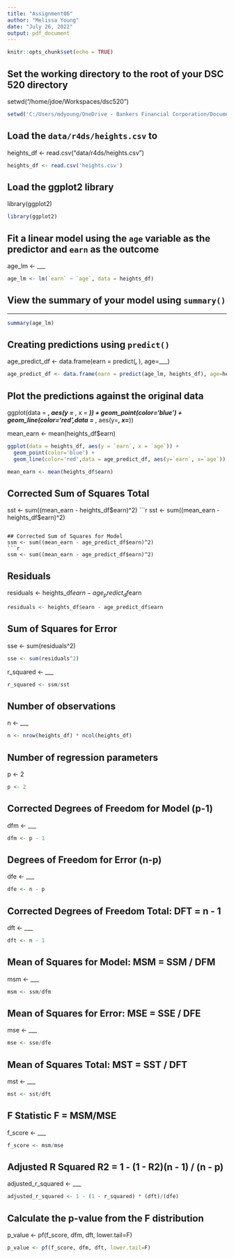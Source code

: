 ---
title: "Assignment06"
author: "Melissa Young"
date: "July 26, 2022"
output: pdf_document
---

```{r setup, include=FALSE}
knitr::opts_chunk$set(echo = TRUE)
```

## Set the working directory to the root of your DSC 520 directory
setwd("/home/jdoe/Workspaces/dsc520")
```{r}
setwd('C:/Users/mdyoung/OneDrive - Bankers Financial Corporation/Documents/R/DSC 520')
```

## Load the `data/r4ds/heights.csv` to
heights_df <- read.csv("data/r4ds/heights.csv")
```{r}
heights_df <- read.csv('heights.csv')
```

## Load the ggplot2 library
library(ggplot2)
```{r}
library(ggplot2)
```

## Fit a linear model using the `age` variable as the predictor and `earn` as the outcome
age_lm <-  ___
```{r}
age_lm <- lm(`earn` ~ `age`, data = heights_df)
```

## View the summary of your model using `summary()`
___
```{r}
summary(age_lm)
```

## Creating predictions using `predict()`
age_predict_df <- data.frame(earn = predict(___, ___), age=___)
```{r}
age_predict_df <- data.frame(earn = predict(age_lm, heights_df), age=heights_df$age)
```

## Plot the predictions against the original data
ggplot(data = ___, aes(y = ___, x = ___)) +
  geom_point(color='blue') +
  geom_line(color='red',data = ___, aes(y=___, x=___))

mean_earn <- mean(heights_df$earn)
```{r}
ggplot(data = heights_df, aes(y = `earn`, x = `age`)) +
  geom_point(color='blue') +
  geom_line(color='red',data = age_predict_df, aes(y=`earn`, x=`age`))

mean_earn <- mean(heights_df$earn)
```

## Corrected Sum of Squares Total
sst <- sum((mean_earn - heights_df$earn)^2)
```{r}
sst <- sum((mean_earn - heights_df$earn)^2)
```

## Corrected Sum of Squares for Model
ssm <- sum((mean_earn - age_predict_df$earn)^2)
```{r}
ssm <- sum((mean_earn - age_predict_df$earn)^2)
```

## Residuals
residuals <- heights_df$earn - age_predict_df$earn
```{r}
residuals <- heights_df$earn - age_predict_df$earn
```

## Sum of Squares for Error
sse <- sum(residuals^2)
```{r}
sse <- sum(residuals^2)
```


r_squared <- ___
```{r}
r_squared <- ssm/sst

```

## Number of observations
n <- ___
```{r}
n <- nrow(heights_df) * ncol(heights_df)
```

## Number of regression parameters
p <- 2
```{r}
p <- 2
```

## Corrected Degrees of Freedom for Model (p-1)
dfm <- ___
```{r}
dfm <- p - 1
```

## Degrees of Freedom for Error (n-p)
dfe <- ___
```{r}
dfe <- n - p
```

## Corrected Degrees of Freedom Total:   DFT = n - 1
dft <- ___
```{r}
dft <- n - 1
```

## Mean of Squares for Model:   MSM = SSM / DFM
msm <- ___
```{r}
msm <- ssm/dfm
```

## Mean of Squares for Error:   MSE = SSE / DFE
mse <- ___
```{r}
mse <- sse/dfe
```

## Mean of Squares Total:   MST = SST / DFT
mst <- ___
```{r}
mst <- sst/dft
```

## F Statistic F = MSM/MSE
f_score <- ___
```{r}
f_score <- msm/mse
```

## Adjusted R Squared R2 = 1 - (1 - R2)(n - 1) / (n - p)
adjusted_r_squared <- ___
```{r}
adjusted_r_squared <- 1 - (1 - r_squared) * (dft)/(dfe)
```

## Calculate the p-value from the F distribution
p_value <- pf(f_score, dfm, dft, lower.tail=F)
```{r}
p_value <- pf(f_score, dfm, dft, lower.tail=F)
```

